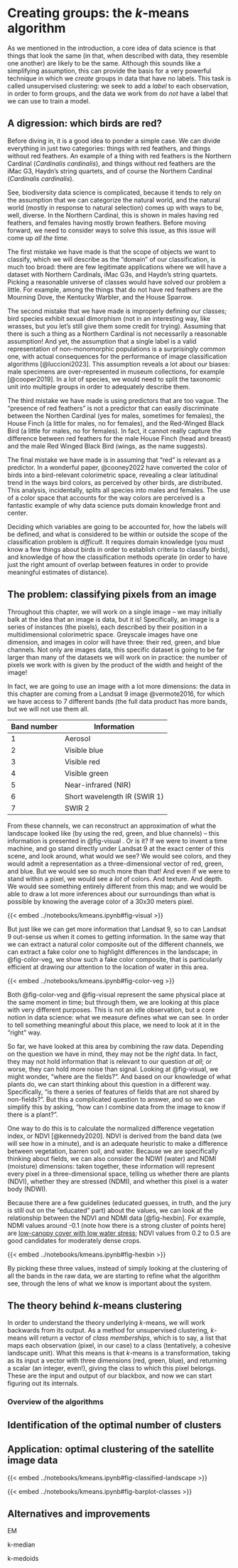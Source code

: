 # Creating groups: the *k*-means algorithm {#sec-kmeans}

As we mentioned in the introduction, a core idea of data science is that things that look the same (in that, when described with data, they resemble one another) are likely to be the same. Although this sounds like a simplifying assumption, this can provide the basis for a very powerful technique in which we *create* groups in data that have no labels. This task is called unsupervised clustering: we seek to add a *label* to each observation, in order to form groups, and the data we work from do *not* have a label that we can use to train a model.

## A digression: which birds are red?

Before diving in, it is a good idea to ponder a simple case. We can divide everything in just two categories: things with red feathers, and things without red feathers. An example of a thing with red feathers is the Northern Cardinal (*Cardinalis cardinalis*), and things without red feathers are the iMac G3, Haydn's string quartets, and of course the Northern Cardinal (*Cardinalis cardinalis*).

See, biodiversity data science is complicated, because it tends to rely on the assumption that we can categorize the natural world, and the natural world (mostly in response to natural selection) comes up with ways to be, well, diverse. In the Northern Cardinal, this is shown in males having red feathers, and females having mostly brown feathers. Before moving forward, we need to consider ways to solve this issue, as this issue will come up *all the time.*

The first mistake we have made is that the scope of objects we want to classify, which we will describe as the "domain" of our classification, is much too broad: there are few legitimate applications where we will have a dataset with Northern Cardinals, iMac G3s, and Haydn's string quartets. Picking a reasonable universe of classes would have solved our problem a little. For example, among the things that do not have red feathers are the Mourning Dove, the Kentucky Warbler, and the House Sparrow.

The second mistake that we have made is improperly defining our classes; bird species exhibit sexual dimorphism (not in an interesting way, like wrasses, but you let's still give them some credit for trying). Assuming that there is such a thing as a Northern Cardinal is not necessarily a reasonable assumption! And yet, the assumption that a single label is a valid representation of non-monomorphic populations is a surprisingly common one, with actual consequences for the performance of image classification algorithms [@luccioni2023]. This assumption reveals a lot about our biases: male specimens are over-represented in museum collections, for example [@cooper2019]. In a lot of species, we would need to split the taxonomic unit into multiple groups in order to adequately describe them.

The third mistake we have made is using predictors that are too vague. The "presence of red feathers" is not a predictor that can easily discriminate between the Northen Cardinal (yes for males, sometimes for females), the House Finch (a little for males, no for females), and the Red-Winged Black Bird (a little for males, no for females). In fact, it cannot really capture the difference between red feathers for the male House Finch (head and breast) and the male Red Winged Black Bird (wings, as the name suggests).

The final mistake we have made is in assuming that "red" is relevant as a predictor. In a wonderful paper, @cooney2022 have converted the color of birds into a bird-relevant colorimetric space, revealing a clear latitudinal trend in the ways bird colors, as perceived by other birds, are distributed. This analysis, incidentally, splits all species into males and females. The use of a color space that accounts for the way colors are perceived is a fantastic example of why data science puts domain knowledge front and center.

Deciding which variables are going to be accounted for, how the labels will be defined, and what is considered to be within or outside the scope of the classification problem is *difficult*. It requires domain knowledge (you must know a few things about birds in order to establish criteria to classify birds), and knowledge of how the classification methods operate (in order to have just the right amount of overlap between features in order to provide meaningful estimates of distance).

## The problem: classifying pixels from an image

Throughout this chapter, we will work on a single image -- we may initially balk at the idea that an image is data, but it is! Specifically, an image is a series of instances (the pixels), each described by their position in a multidimensional colorimetric space. Greyscale images have one dimension, and images in color will have three: their red, green, and blue channels. Not only are images data, this specific dataset is going to be far larger than many of the datasets we will work on in practice: the number of pixels we work with is given by the product of the width and height of the image!

In fact, we are going to use an image with a lot more dimensions: the data in this chapter are coming from a Landsat 9 image @vermote2016, for which we have access to 7 different bands (the full data product has more bands, but we will not use them all.

| Band number | Information                  |
|-------------|------------------------------|
| 1           | Aerosol                      |
| 2           | Visible blue                 |
| 3           | Visible red                  |
| 4           | Visible green                |
| 5           | Near-infrared (NIR)          |
| 6           | Short wavelength IR (SWIR 1) |
| 7           | SWIR 2                       |

From these channels, we can reconstruct an approximation of what the landscape looked like (by using the red, green, and blue channels) -- this information is presented in @fig-visual . Or is it? If we were to invent a time machine, and go stand directly under Landsat 9 at the exact center of this scene, and look around, what would we see? We would see colors, and they would admit a representation as a three-dimensional vector of red, green, and blue. But we would see so much more than that! And even if we were to stand within a pixel, we would see a *lot* of colors. And texture. And depth. We would see something entirely different from this map; and we would be able to draw a lot more inferences about our surroundings than what is possible by knowing the average color of a 30x30 meters pixel.

{{< embed ../notebooks/kmeans.ipynb#fig-visual >}}

But just like we can get more information that Landsat 9, so to can Landsat 9 out-sense us when it comes to getting information. In the same way that we can extract a natural color composite out of the different channels, we can extract a fake color one to highlight differences in the landscape; in @fig-color-veg, we show such a fake color composite, that is particularly efficient at drawing our attention to the location of water in this area.

{{< embed ../notebooks/kmeans.ipynb#fig-color-veg >}}

Both @fig-color-veg and @fig-visual represent the same physical place at the same moment in time; but through them, we are looking at this place with very different purposes. This is not an idle observation, but a core notion in data science: what we measure defines what we can see. In order to tell something meaningful about this place, we need to look at it in the "right" way.

So far, we have looked at this area by combining the raw data. Depending on the question we have in mind, they may not be the *right* data. In fact, they may not hold information that is relevant to our question *at all*; or worse, they can hold more noise than signal. Looking at @fig-visual, we might wonder, "where are the fields?". And based on our knowledge of what plants do, we can start thinking about this question in a different way. Specifically, "is there a series of features of fields that are not shared by non-fields?". But this a complicated question to answer, and so we can simplify this by asking, "how can I combine data from the image to know if there is a plant?".

One way to do this is to calculate the normalized difference vegetation index, or NDVI [@kennedy2020]. NDVI is derived from the band data (we will see how in a minute), and is an adequate heuristic to make a difference between vegetation, barren soil, and water. Because we are specifically thinking about fields, we can also consider the NDWI (water) and NDMI (moisture) dimensions: taken together, these information will represent every pixel in a three-dimensional space, telling us whether there are plants (NDVI), whether they are stressed (NDMI), and whether this pixel is a water body (NDWI).

Because there are a few guidelines (educated guesses, in truth, and the jury is still out on the "educated" part) about the values, we can look at the relationship between the NDVI and NDMI data [@fig-hexbin]. For example, NDMI values around -0.1 (note how there is a strong cluster of points here) are [low-canopy cover with low water stress](https://eos.com/make-an-analysis/ndmi/); NDVI values from 0.2 to 0.5 are good candidates for moderately dense crops.

{{< embed ../notebooks/kmeans.ipynb#fig-hexbin >}}

By picking these three values, instead of simply looking at the clustering of all the bands in the raw data, we are starting to refine what the algorithm see, through the lens of what we know is important about the system.

## The theory behind *k*-means clustering

In order to understand the theory underlying *k*-means, we will work backwards from its output. As a method for unsupervised clustering, *k*-means will return a vector of *class memberships*, which is to say, a list that maps each observation (pixel, in our case) to a class (tentatively, a cohesive landscape unit). What this means is that *k*-means is a transformation, taking as its input a vector with three dimensions (red, green, blue), and returning a scalar (an integer, even!), giving the class to which this pixel belongs. These are the input and output of our blackbox, and now we can start figuring out its internals.

### Overview of the algorithms

## Identification of the optimal number of clusters

## Application: optimal clustering of the satellite image data

{{< embed ../notebooks/kmeans.ipynb#fig-classified-landscape >}}

{{< embed ../notebooks/kmeans.ipynb#fig-barplot-classes >}}

## Alternatives and improvements

EM

k-median

k-medoids